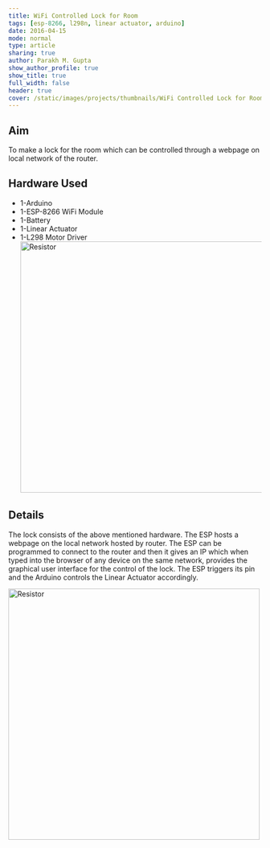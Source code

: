 ```yaml
---
title: WiFi Controlled Lock for Room
tags: [esp-8266, l298n, linear actuator, arduino]
date: 2016-04-15
mode: normal
type: article
sharing: true
author: Parakh M. Gupta
show_author_profile: true
show_title: true
full_width: false
header: true
cover: /static/images/projects/thumbnails/WiFi Controlled Lock for Room.png
---
```


## Aim

To make a lock for the room which can be controlled through a webpage on local network of the router.

## Hardware Used

- 1-Arduino
- 1-ESP-8266 WiFi Module
- 1-Battery
- 1-Linear Actuator
- 1-L298 Motor Driver
  <Image
    src="/static/images/projects/thumbnails/WiFi Controlled Lock for Room.png"
    alt="Resistor"
    width="500"
    height="500"
  />

## Details

The lock consists of the above mentioned hardware. The ESP hosts a webpage on the local network hosted by router. The ESP can be programmed to connect to the router and then it gives an IP which when typed into the browser of any device on the same network, provides the graphical user interface for the control of the lock. The ESP triggers its pin and the Arduino controls the Linear Actuator accordingly.

<Image
  src="/static/images/projects/Wifi-controlled-lock/1.png"
  alt="Resistor"
  width="500"
  height="500"
/>

<EmbedItem url="https://www.youtube.com/embed/1R6iNJImTr0" />
